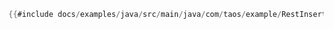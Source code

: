 ```java
{{#include docs/examples/java/src/main/java/com/taos/example/RestInsertExample.java:insert}}
```